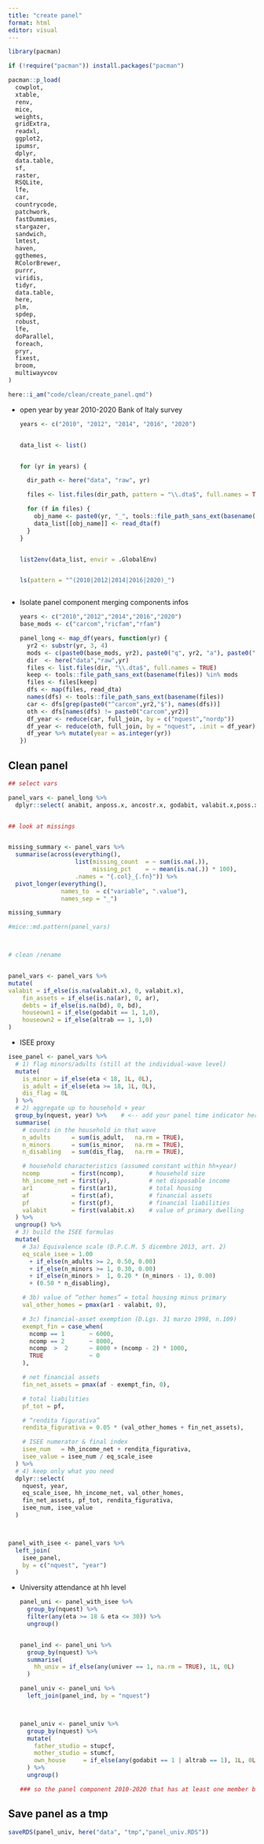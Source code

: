 ```yaml
---
title: "create panel"
format: html
editor: visual
---
```


```r

library(pacman)

if (!require("pacman")) install.packages("pacman")

pacman::p_load(
  cowplot,
  xtable,
  renv,
  mice,
  weights,
  gridExtra,
  readxl,
  ggplot2,
  ipumsr,
  dplyr,
  data.table,
  sf,
  raster,
  RSQLite,
  lfe,
  car,
  countrycode,
  patchwork,
  fastDummies,
  stargazer,
  sandwich,
  lmtest,
  haven,
  ggthemes,
  RColorBrewer,
  purrr,
  viridis,
  tidyr,
  data.table,
  here,
  plm,
  spdep,
  robust,
  lfe, 
  doParallel,
  foreach,
  pryr,
  fixest,
  broom,
  multiwayvcov
)

here::i_am("code/clean/create_panel.qmd")

```

-   open year by year 2010-2020 Bank of Italy survey

    ```r




    years <- c("2010", "2012", "2014", "2016", "2020")


    data_list <- list()


    for (yr in years) {

      dir_path <- here("data", "raw", yr)
      
      files <- list.files(dir_path, pattern = "\\.dta$", full.names = TRUE)

      for (f in files) {
        obj_name <- paste0(yr, "_", tools::file_path_sans_ext(basename(f)))
        data_list[[obj_name]] <- read_dta(f)
      }
    }


    list2env(data_list, envir = .GlobalEnv)


    ls(pattern = "^(2010|2012|2014|2016|2020)_")



    ```

-   Isolate panel component merging components infos

    ```r

    years <- c("2010","2012","2014","2016","2020")
    base_mods <- c("carcom","ricfam","rfam")

    panel_long <- map_df(years, function(yr) {
      yr2 <- substr(yr, 3, 4)
      mods <- c(paste0(base_mods, yr2), paste0("q", yr2, "a"), paste0("q", yr2, "d"), "alld1", "alld2_res")
      dir  <- here("data","raw",yr)
      files <- list.files(dir, "\\.dta$", full.names = TRUE)
      keep <- tools::file_path_sans_ext(basename(files)) %in% mods
      files <- files[keep]
      dfs <- map(files, read_dta)
      names(dfs) <- tools::file_path_sans_ext(basename(files))
      car <- dfs[grep(paste0("^carcom",yr2,"$"), names(dfs))]
      oth <- dfs[names(dfs) != paste0("carcom",yr2)]
      df_year <- reduce(car, full_join, by = c("nquest","nordp"))
      df_year <- reduce(oth, full_join, by = "nquest", .init = df_year)
      df_year %>% mutate(year = as.integer(yr))
    })

    ```

## Clean panel

```r


## select vars

panel_vars <- panel_long %>%
  dplyr::select( anabit, anposs.x, ancostr.x, godabit, valabit.x,poss.x, altrab, altrfab, teragr, ternagr, debita1, ndebita1, debita2, ndebita2, mutuor, nquest, nordp, ncomp, sex, anasc, staciv, studio, annoedu, pesofit, tipodip, nascarea, univer, parent, ireg, nascreg, area5, acom5, perl, nperl, eta, isco, y, yl,ym, yt,yc,w, ar1, ar, af,pf, clw,clw2, bd, quopro.x, ritardo,stupcf, stumcf, year)


## look at missings


missing_summary <- panel_vars %>%
  summarise(across(everything(),
                   list(missing_count  = ~ sum(is.na(.)),
                        missing_pct    = ~ mean(is.na(.)) * 100),
                   .names = "{.col}_{.fn}")) %>%
  pivot_longer(everything(),
               names_to  = c("variable", ".value"),
               names_sep = "_")

missing_summary

#mice::md.pattern(panel_vars)



# clean /rename 


panel_vars <- panel_vars %>%
mutate(
valabit = if_else(is.na(valabit.x), 0, valabit.x),
    fin_assets = if_else(is.na(ar), 0, ar),
    debts = if_else(is.na(bd), 0, bd),
    houseown1 = if_else(godabit == 1, 1,0),
    houseown2 = if_else(altrab == 1, 1,0) 
)

```

-   ISEE proxy

```r


isee_panel <- panel_vars %>%
  # 1) flag minors/adults (still at the individual‐wave level)
  mutate(
    is_minor = if_else(eta < 18, 1L, 0L),
    is_adult = if_else(eta >= 18, 1L, 0L),
    dis_flag = 0L
  ) %>%
  # 2) aggregate up to household × year
  group_by(nquest, year) %>%    # <-- add your panel time indicator here
  summarise(
    # counts in the household in that wave
    n_adults      = sum(is_adult,   na.rm = TRUE),
    n_minors      = sum(is_minor,   na.rm = TRUE),
    n_disabling   = sum(dis_flag,   na.rm = TRUE),

    # household characteristics (assumed constant within hh×year)
    ncomp         = first(ncomp),       # household size
    hh_income_net = first(y),           # net disposable income
    ar1           = first(ar1),         # total housing
    af            = first(af),          # financial assets
    pf            = first(pf),          # financial liabilities
    valabit       = first(valabit.x)    # value of primary dwelling
  ) %>%
  ungroup() %>%
  # 3) build the ISEE formulas
  mutate(
    # 3a) Equivalence scale (D.P.C.M. 5 dicembre 2013, art. 2)
    eq_scale_isee = 1.00 
      + if_else(n_adults >= 2, 0.50, 0.00) 
      + if_else(n_minors >= 1, 0.30, 0.00) 
      + if_else(n_minors >  1, 0.20 * (n_minors - 1), 0.00) 
      + (0.50 * n_disabling),

    # 3b) value of “other homes” = total housing minus primary
    val_other_homes = pmax(ar1 - valabit, 0),

    # 3c) financial‐asset exemption (D.Lgs. 31 marzo 1998, n.109)
    exempt_fin = case_when(
      ncomp == 1       ~ 6000,
      ncomp == 2       ~ 8000,
      ncomp  >  2      ~ 8000 + (ncomp - 2) * 1000,
      TRUE             ~ 0
    ),

    # net financial assets
    fin_net_assets = pmax(af - exempt_fin, 0),

    # total liabilities
    pf_tot = pf,

    # “rendita figurativa”
    rendita_figurativa = 0.05 * (val_other_homes + fin_net_assets),

    # ISEE numerator & final index
    isee_num   = hh_income_net + rendita_figurativa,
    isee_value = isee_num / eq_scale_isee
  ) %>%
  # 4) keep only what you need
  dplyr::select(
    nquest, year,
    eq_scale_isee, hh_income_net, val_other_homes,
    fin_net_assets, pf_tot, rendita_figurativa,
    isee_num, isee_value
  )



panel_with_isee <- panel_vars %>%
  left_join(
    isee_panel,
    by = c("nquest", "year")
  )


```

-   University attendance at hh level

    ```r

    panel_uni <- panel_with_isee %>%
      group_by(nquest) %>%
      filter(any(eta >= 18 & eta <= 30)) %>%
      ungroup()
      
      
    panel_ind <- panel_uni %>%
      group_by(nquest) %>%
      summarise(
        hh_univ = if_else(any(univer == 1, na.rm = TRUE), 1L, 0L)
      ) 

    panel_univ <- panel_uni %>%
      left_join(panel_ind, by = "nquest")



    panel_univ <- panel_univ %>%
      group_by(nquest) %>%
      mutate(
        father_studio = stupcf,
        mother_studio = stumcf,
        own_house     = if_else(any(godabit == 1 | altrab == 1), 1L, 0L)
      ) %>%
      ungroup()

    ### so the panel component 2010-2020 that has at least one member btw 18 and 30 is consisting of 5714 hhs with 46623 obs across the sample period


    ```

## Save panel as a tmp

```r

saveRDS(panel_univ, here("data", "tmp","panel_univ.RDS"))

```
